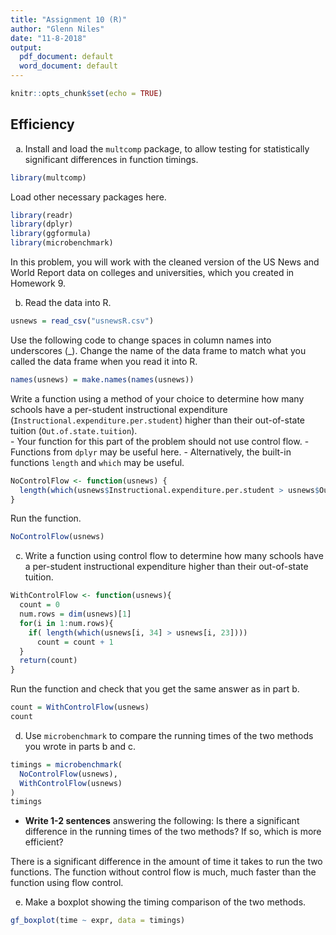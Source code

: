 ---
title: "Assignment 10 (R)"
author: "Glenn Niles"
date: "11-8-2018"
output:
  pdf_document: default
  word_document: default
---

```{r setup, include=FALSE}
knitr::opts_chunk$set(echo = TRUE)
```

## Efficiency

a. Install and load the `multcomp` package, to allow testing for statistically significant differences in function timings.
```{r}
library(multcomp)
```

Load other necessary packages here.
```{r}
library(readr)
library(dplyr)
library(ggformula)
library(microbenchmark)
```


In this problem, you will work with the cleaned  version of the US News and World Report data on colleges and universities, which you created in Homework 9.  

b.	Read the data into R.  

```{r}
usnews = read_csv("usnewsR.csv")
```
Use the following code to change spaces in column names into underscores (_).  Change the name of the data frame to match what you called the data frame when you read it into R.
```{r}
names(usnews) = make.names(names(usnews))
```

Write a function using a method of your choice to determine how many schools have a per-student instructional expenditure (`Instructional.expenditure.per.student`) higher than their out-of-state tuition (`Out.of.state.tuition`).  
- Your function for this part of the problem should not use control flow.
- Functions from `dplyr` may be useful here.
- Alternatively, the built-in functions `length` and `which` may be useful.

```{r}
NoControlFlow <- function(usnews) {
  length(which(usnews$Instructional.expenditure.per.student > usnews$Out.of.state.tuition))
}
```

Run the function.

```{r}
NoControlFlow(usnews)
```

c. Write a function using control flow to determine how many schools have a per-student instructional expenditure higher than their out-of-state tuition.  

```{r}
WithControlFlow <- function(usnews){
  count = 0
  num.rows = dim(usnews)[1]
  for(i in 1:num.rows){
    if( length(which(usnews[i, 34] > usnews[i, 23])))
      count = count + 1
  }
  return(count)
}
```

Run the function and check that you get the same answer as in part b.

```{r}
count = WithControlFlow(usnews)
count
```

d. Use `microbenchmark` to compare the running times of the two methods you wrote in parts b and c.  

```{r}
timings = microbenchmark(
  NoControlFlow(usnews),
  WithControlFlow(usnews)
)
timings
```

- **Write 1-2 sentences** answering the following:  Is there a significant difference in the running times of the two methods?  If so, which is more efficient?

There is a significant difference in the amount of time it takes to run the two functions. The function without control flow is much, much faster than the function using flow control.

e. Make a boxplot showing the timing comparison of the two methods.
```{r}
gf_boxplot(time ~ expr, data = timings)
```
